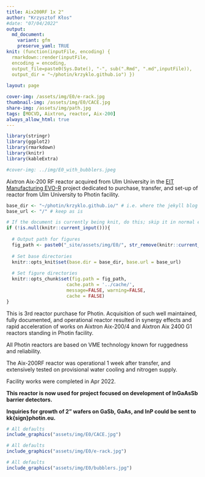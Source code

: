 ```yaml
---
title: Aix200RF 1x 2"
author: "Krzysztof Kłos"
#date: "07/04/2022"
output:
  md_document:
    variant: gfm
    preserve_yaml: TRUE
knit: (function(inputFile, encoding) {
  rmarkdown::render(inputFile, 
  encoding = encoding, 
  output_file=paste0(Sys.Date(), "-", sub(".Rmd", ".md",inputFile)), 
  output_dir = "~/photin/krzyklo.github.io") })
  
layout: page

cover-img: /assets/img/E0/e-rack.jpg
thumbnail-img: /assets/img/E0/CACE.jpg
share-img: /assets/img/path.jpg
tags: [MOCVD, Aixtron, reactor, Aix-200]
always_allow_html: true
---
```


```r
library(stringr)
library(ggplot2)
library(rmarkdown)
library(knitr)
library(kableExtra)

#cover-img: ../img/E0_with_bubblers.jpeg

```

Aixtron Aix-200 RF reactor acquired from Ulm University in the [EIT Manufacturing EVO-R](https://eit.europa.eu/our-activities/opportunities/eit-manufacturing-open-ris-call-evo-r) project dedicated to purchase, transfer, and set-up of reactor from Ulm University to Photin facility.


 

```r
base_dir <- "~/photin/krzyklo.github.io/" # i.e. where the jekyll blog is on the hard drive.
base_url <- "/" # keep as is

# If the document is currently being knit, do this; skip it in normal execution
if (!is.null(knitr::current_input())){
  
  # Output path for figures
  fig_path <- paste0("_site/assets/img/E0/", str_remove(knitr::current_input(), ".Rmd"), "/")
  
  # Set base directories
  knitr::opts_knit$set(base.dir = base_dir, base.url = base_url)
  
  # Set figure directories
  knitr::opts_chunk$set(fig.path = fig_path,
                      cache.path = '../cache/',
                      message=FALSE, warning=FALSE,
                      cache = FALSE)
}

```

This is 3rd reactor purchase for Photin. Acquisition of such well maintained, fully documented, and operational reactor resulted in synergy effects and rapid acceleration of works on Aixtron Aix-200/4 and Aixtron Aix 2400 G1 reactors standing in Photin facility.  

All Photin reactors are based on VME technology known for ruggedness and reliability.

The Aix-200RF reactor was operational 1 week after transfer, and extensively tested on provisional water cooling and nitrogen supply. 

Facility works were completed in Apr 2022.  
  
**This reactor is now used for project focused on development of InGaAsSb barrier detectors.**
  
  
**Inquiries for growth of 2” wafers on GaSb, GaAs, and InP could be sent to kk{sign}photin.eu.**
  
  
```r
# All defaults
include_graphics("assets/img/E0/CACE.jpg")
```


```r
# All defaults
include_graphics("assets/img/E0/e-rack.jpg")
```


```r
# All defaults
include_graphics("assets/img/E0/bubblers.jpg")
```


